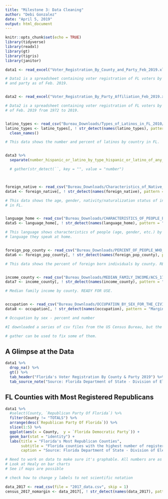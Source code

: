 ```yaml
---
title: "Milestone 3: Data Cleaning"
author: "Debi Gonzalez"
date: "April 5, 2019"
output: html_document
---
```


```r
knitr::opts_chunk$set(echo = TRUE)
library(tidyverse)
library(readxl)
library(gt)
library(tigris)
library(janitor)
```

```r
data1 <- read_excel("Voter_Registration_By_County_and_Party_Feb_2019.xlsx")

# Data1 is a spreadsheet containing voter registration of FL voters by county
# and party as of Feb. 2019.


data2 <- read_excel("Voter_Registration_By_Party_Affiliation_Feb_2019.xlsx")

# Data2 is a spreadsheet containing voter registration of FL voters by party as
# of Feb. 2019 from 1972 to 2019.


latino_types <- read_csv("Bureau_Downloads/Types_of_Latinos_in_FL_2010/DEC_10_SF1_QTP10_with_ann.csv", skip = 1)
latino_types <- latino_types[, ! str_detect(names(latino_types), pattern = "Margin of Error")] %>% 
  clean_names()

# This data shows the number and percent of latinos by country in FL.


data3 %>% 
  separate(number_hispanic_or_latino_by_type_hispanic_or_latino_of_any_race_central_american_excludes_mexican = c("number", "country"), convert = TRUE)

  # gather(str_detect(``, key = "", value = "number")



foreign_native <- read_csv("Bureau_Downloads/Characteristics_of_Native_and_Foreign-born_Populations/ACS_17_5YR_S0501_with_ann.csv", skip = 1)
data4 <- foreign_native[, ! str_detect(names(foreign_native), pattern = "Margin of Error")]

# This data shows the age, gender, nativity/naturalization status of individuals
# in FL.


language_home <- read_csv("Bureau_Downloads/CHARACTERISTICS_OF_PEOPLE_BY_LANGUAGE_SPOKEN_AT_HOME/ACS_17_5YR_Lang_spoken_with_ann.csv", skip = 1)
data5 <- language_home[, ! str_detect(names(language_home), pattern = "Margin of Error")]

# This language shows characteristics of people (age, gender, etc.) by the
# language they speak at home.


foreign_pop_county <- read_csv("Bureau_Downloads/PERCENT_OF_PEOPLE_WHO_ARE_FOREIGN_BORN_State_By_County 2013-2017/ACS_17_5YR_GCT0501.ST05_with_ann.csv", skip = 1) 
data6 <- foreign_pop_county[, ! str_detect(names(foreign_pop_county), pattern = "Margin of Error")]

# This data shows the percent of foreign born individuals by county. READY FOR USE


income_county <- read_csv("Bureau_Downloads/MEDIAN_FAMILY_INCOME/ACS_17_5YR_GCT1902.ST05_with_ann.csv", skip = 1)
data7 <- income_county[, ! str_detect(names(income_county), pattern = "Margin of Error")]

# Median family income by county. READY FOR USE.


occupation <- read_csv("Bureau_Downloads/OCCUPATION_BY_SEX_FOR_THE_CIVILIAN_EMPLOYED_POPULATION_16_YEARS_AND_OVER/ACS_17_5YR_S2401_with_ann.csv", skip = 1)
data8 <- occupation[, ! str_detect(names(occupation), pattern = "Margin of Error")]

# Occupation by sex - percent and number

#I downloaded a series of csv files from the US Census Bureau, but the files downloaded as .zip files, however, it seems like the data is distorted. Can you guys help me figure out how to fix these files in order to load them in? Thank you in advance.

# gather can be used to fix some of them.

```


## A Glimpse at the Data
```r

data1 %>%
  drop_na() %>% 
  gt() %>% 
  tab_header("Florida's Voter Registration By County & Party 2019") %>% 
  tab_source_note("Source: Florida Department of State - Division of Elections Voter Registration Data")

```

## FL Counties with Most Registered Republicans
```r

data1 %>% 
  #select(County, `Republican Party Of Florida`) %>%
  filter(County != "TOTALS") %>% 
  arrange(desc(`Republican Party Of Florida`)) %>% 
  slice(1:5) %>% 
  ggplot(aes(x = County,  y = `Florida Democratic Party`)) +
  geom_bar(stat = "identity") +
  labs(title = "Florida's Most Republican Counties",
       subtitle = "Florida counties with the highest number of registered Republicans as of 2019",
       caption = "Source: Florida Department of State - Division of Elections Voter Registration Data")

# Need to work on data to make sure it's graphable. All numbers are as dbl and county as chr.
# Look at Healy on bar charts
# See if maps are possible

# check how to change y labels to not scientific notation
```


```r

data_2017 <- read_csv(file = "2017_data.csv", skip = 1)
census_2017_nomargin <- data_2017[, ! str_detect(names(data_2017), pattern = "Margin of Error")]
```


